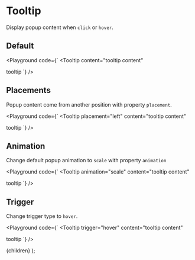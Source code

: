 
# Tooltip

Display popup content when `click` or `hover`.

## Default

<Playground code={`
<Tooltip
  content="tooltip content"
>
  tooltip
</Tooltip>
`} />

## Placements

Popup content come from another position with property `placement`.

<Playground code={`
<Tooltip
  placement="left"
  content="tooltip content"
>
  tooltip
</Tooltip>
`} />

## Animation

Change default popup animation to `scale` with property `animation`

<Playground code={`
<Tooltip
  animation="scale"
  content="tooltip content"
>
  tooltip
</Tooltip>
`} />

## Trigger

Change trigger type to `hover`.

<Playground code={`
<Tooltip
  trigger="hover"
  content="tooltip content"
>
  tooltip
</Tooltip>
`} />

  <Layout>
    {children}
  </Layout>
);